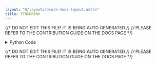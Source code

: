 ```yaml
---
layout: "@/layouts/block-docs-layout.astro"
title: TENSORINV
---
```


{/* DO NOT EDIT THIS FILE! IT IS BEING AUTO GENERATED */}
{/* PLEASE REFER TO THE CONTRIBUTION GUIDE ON THE DOCS PAGE */}


<PythonDocsDisplay docstring={docstring} />

<details>
<summary>Python Code</summary>

```python
from flojoy import flojoy, Matrix, Scalar
import numpy as np
from collections import namedtuple
from typing import Literal

import numpy.linalg


@flojoy
def TENSORINV(
    default: Matrix,
    ind: int = 2,
) -> Matrix | Scalar:
    """The TENSORINV node is based on a numpy or scipy function.

    The description of that function is as follows:

        Compute the 'inverse' of an N-dimensional array.

        The result is an inverse for 'a' relative to the tensordot operation "tensordot(a, b, ind)",
        i.e. up to floating-point accuracy, "tensordot(tensorinv(a), a, ind)" is the "identity" tensor for the tensordot operation.

    Parameters
    ----------
    a : array_like
        Tensor to 'invert'.
        Its shape must be 'square', i.e. "prod(a.shape[:ind]) == prod(a.shape[ind:])".
    ind : int, optional
        Number of first indices that are involved in the inverse sum.
        Must be a positive integer, default is 2.

    Returns
    -------
    DataContainer
        type 'ordered pair', 'scalar', or 'matrix'
    """

    result = numpy.linalg.tensorinv(
        a=default.m,
        ind=ind,
    )

    if isinstance(result, np.ndarray):
        result = Matrix(m=result)
    else:
        assert isinstance(
            result, np.number | float | int
        ), f"Expected np.number, float or int for result, got {type(result)}"
        result = Scalar(c=float(result))

    return result

```

[Find this Flojoy Block on GitHub](https://github.com/flojoy-ai/blocks/blob/main/blocks/NUMPY/LINALG/TENSORINV/TENSORINV.py)

</details>

{/* DO NOT EDIT THIS FILE! IT IS BEING AUTO GENERATED */}
{/* PLEASE REFER TO THE CONTRIBUTION GUIDE ON THE DOCS PAGE */}
